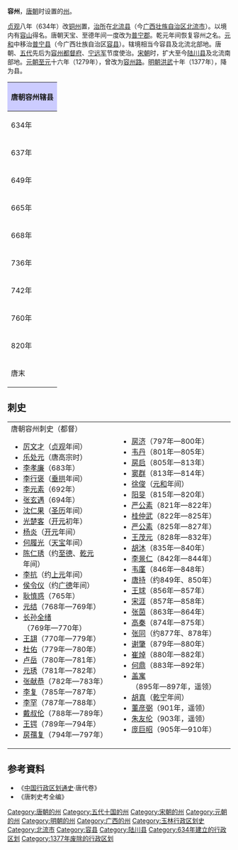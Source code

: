'''容州'''，[[唐朝|唐朝]]时设置的[[州|州]]。 

[[貞觀_(唐朝)|贞观]]八年（634年）改[[铜州_(唐朝)|铜州]]置，[[治所|治所]]在[[北流县|北流县]]（今[[广西壮族自治区|广西壮族自治区]][[北流市|北流市]]）。以境内有[[容山|容山]]得名。唐朝天宝、至德年间一度改为[[普宁郡|普宁郡]]。乾元年间恢复容州之名。[[元和_(唐朝)|元和]]中移治[[普宁县_(隋朝)|普宁县]]（今广西壮族自治区[[容县|容县]]）。辖境相当今容县及北流北部地。唐朝、[[五代|五代]]先后为[[容州都督府|容州都督府]]、[[宁远军|宁远军]]节度使治。[[宋朝|宋朝]]时，扩大至今[[陆川县|陆川县]]及北流南部地。[[元朝|元朝]][[至元_(忽必烈)|至元]]十六年（1279年），曾改为[[容州路|容州路]]。[[明朝|明朝]][[洪武|洪武]]十年（1377年），降为县。 

{| align=center class="wikitable" style="width:600px; text-align:center"
|-
!colspan="2" style="background:#ccccff"|'''唐朝容州辖县'''
|-
|634年||[[北流县|北流县]]、[[普宁县|普宁县]]、[[豪石县|豪石县]]、[[宕昌县|宕昌县]]、[[南流县|南流县]]、[[陵城县|陵城县]]、[[新安县|新安县]]、[[渭龙县|渭龙县]]
|-
|637年||[[北流县|北流县]]、[[普宁县|普宁县]]、[[豪石县|豪石县]]、[[宕昌县|宕昌县]]、[[南流县|南流县]]、[[陵城县|陵城县]]、[[渭龙县|渭龙县]]（废除[[新安县|新安县]]）
|-
|649年||[[北流县|北流县]]、[[普宁县|普宁县]]、[[豪石县|豪石县]]、[[宕昌县|宕昌县]]、[[南流县|南流县]]、[[陵城县|陵城县]]、[[渭龙县|渭龙县]]（增[[定川县|定川县]]、[[陆川县|陆川县]]、[[宕川县|宕川县]]、[[贺川县|贺川县]]、[[欣道县|欣道县]]、[[罗窦县|罗窦县]]、[[潭栗县|潭栗县]]）
|-
|665年||[[北流县|北流县]]、[[普宁县|普宁县]]、[[豪石县|豪石县]]、[[宕昌县|宕昌县]]、[[南流县|南流县]]、[[陵城县|陵城县]]、[[渭龙县|渭龙县]]、[[定川县|定川县]]、[[陆川县|陆川县]]、[[宕川县|宕川县]]、[[贺川县|贺川县]]、[[欣道县|欣道县]]、[[罗窦县|罗窦县]]（[[潭栗县|潭栗县]]改属[[郁州|郁州]]）
|-
|668年||[[北流县|北流县]]、[[普宁县|普宁县]]、[[豪石县|豪石县]]、[[宕昌县|宕昌县]]、[[陵城县|陵城县]]、[[渭龙县|渭龙县]]、[[贺川县|贺川县]]、[[欣道县|欣道县]]、[[罗窦县|罗窦县]]（[[南流县|南流县]]、[[定川县|定川县]]、[[宕川县|宕川县]]改属[[牢州|牢州]]；[[陆川县|陆川县]]改属[[东峨州|东峨州]]）
|-
|736年||[[北流县|北流县]]、[[普宁县|普宁县]]、[[宕昌县|宕昌县]]、[[陵城县|陵城县]]、[[渭龙县|渭龙县]]、[[欣道县|欣道县]]、[[罗窦县|罗窦县]]（增[[陆川县|陆川县]]，废除[[豪石县|豪石县]]、[[贺川县|贺川县]]）
|-
|742年||[[北流县|北流县]]、[[普宁县|普宁县]]、[[宕昌县|宕昌县]]、[[陵城县|陵城县]]、[[渭龙县|渭龙县]]、[[欣道县|欣道县]]、[[罗窦县|罗窦县]]（[[陆川县|陆川县]]改属[[温水郡|温水郡]]）
|-
|760年||[[北流县|北流县]]、[[普宁县|普宁县]]、[[宕昌县|宕昌县]]、[[陵城县|陵城县]]、[[渭龙县|渭龙县]]、[[欣道县|欣道县]]（废除[[罗窦县|罗窦县]]）
|-
|820年||[[普宁县|普宁县]]（改治所）、[[北流县|北流县]]、[[陵城县|陵城县]]、[[渭龙县|渭龙县]]、[[欣道县|欣道县]]（[[宕昌县|宕昌县]]改属[[禺州|禺州]]）
|-
|唐末||[[普宁县|普宁县]]、[[北流县|北流县]]、[[陵城县|陵城县]]、[[渭龙县|渭龙县]]、[[欣道县|欣道县]]（[[陆川县|陆川县]]来属）
|}

== 刺史 ==
{|
|valign=top|
;唐朝容州刺史（都督）
*[[厉文才|厉文才]]（[[贞观_(唐朝)|贞观]]年间）
*[[乐处元|乐处元]]（唐高宗时）
*[[李孝廉|李孝廉]]（683年）
*[[李行褒|李行褒]]（[[垂拱|垂拱]]年间）
*[[李元素|李元素]]（692年）
*[[张玄遇|张玄遇]]（694年）
*[[沈仁果|沈仁果]]（[[圣历|圣历]]年间）
*[[光楚客|光楚客]]（[[开元|开元]]初年）
*[[杨炎|杨炎]]（[[开元|开元]]年间）
*[[何履光|何履光]]（[[天宝_(唐朝)|天宝]]年间）
*[[陈仁琇|陈仁琇]]（约[[至德_(唐朝)|至德]]、[[乾元_(唐朝)|乾元]]年间）
*[[李抗|李抗]]（约[[上元_(唐肃宗)|上元]]年间）
*[[侯令仪|侯令仪]]（约[[广德_(唐朝)|广德]]年间）
*[[耿慎惑|耿慎惑]]（765年）
*[[元结|元结]]（768年—769年）
*[[长孙全绪|长孙全绪]]（769年—770年）
*[[王翃|王翃]]（770年—779年）
*[[杜佑|杜佑]]（779年—780年）
*[[卢岳|卢岳]]（780年—781年）
*[[元琇|元琇]]（781年—782年）
*[[张献恭|张献恭]]（782年—783年）
*[[李复|李复]]（785年—787年）
*[[李罕|李罕]]（787年—788年）
*[[戴叔伦|戴叔伦]]（788年—789年）
*[[王锷|王锷]]（789年—794年）
*[[房孺复|房孺复]]（794年—797年）
|valign=top|
*[[房济|房济]]（797年—800年）
*[[韦丹|韦丹]]（801年—805年）
*[[房启|房启]]（805年—813年）
*[[窦群|窦群]]（813年—814年）
*[[徐俊|徐俊]]（[[元和_(唐朝)|元和]]年间）
*[[阳旻|阳旻]]（815年—820年）
*[[严公素|严公素]]（821年—822年）
*[[桂仲武|桂仲武]]（822年—825年）
*[[严公素|严公素]]（825年—827年）
*[[王茂元|王茂元]]（828年—832年）
*[[胡沐|胡沐]]（835年—840年）
*[[李景仁|李景仁]]（842年—844年）
*[[韦廑|韦廑]]（846年—848年）
*[[唐持|唐持]]（约849年、850年）
*[[王球|王球]]（856年—857年）
*[[宋涯|宋涯]]（857年—858年）
*[[张茵|张茵]]（863年—864年）
*[[高秦|高秦]]（874年—875年）
*[[张同|张同]]（约877年、878年）
*[[谢肇|谢肇]]（879年—880年）
*[[崔焯|崔焯]]（880年—882年）
*[[何鼎|何鼎]]（883年—892年）
*[[盖寓|盖寓]]（895年—897年，遥领）
*[[胡真|胡真]]（[[乾宁|乾宁]]年间）
*[[董彦弼|董彦弼]]（901年，遥领）
*[[朱友伦|朱友伦]]（903年，遥领）
*[[庞巨昭|庞巨昭]]（905年—910年）
|}

== 参考資料 ==
* 《[[中国行政区划通史|中国行政区划通史]]·唐代卷》
* 《唐刺史考全编》

{{唐朝行政區劃|nocat}}
{{十國行政區劃|nocat}}
{{北宋行政区划|nocat}} 
{{南宋行政区划|nocat}} 
{{元朝行政区划|nocat}}

[[Category:唐朝的州|Category:唐朝的州]]
[[Category:五代十国的州|Category:五代十国的州]]
[[Category:宋朝的州|Category:宋朝的州]]
[[Category:元朝的州|Category:元朝的州]]
[[Category:明朝的州|Category:明朝的州]]
[[Category:广西的州|Category:广西的州]]
[[Category:玉林行政区划史|Category:玉林行政区划史]]
[[Category:北流市|Category:北流市]]
[[Category:容县|Category:容县]]
[[Category:陆川县|Category:陆川县]]
[[Category:634年建立的行政区划|Category:634年建立的行政区划]]
[[Category:1377年废除的行政区划|Category:1377年废除的行政区划]]
